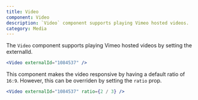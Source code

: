 ```yaml
---
title: Video
component: Video
description: `Video` component supports playing Vimeo hosted videos.
category: Media
---
```


The `Video` component supports playing Vimeo hosted videos by setting the externalId.

```jsx preview center
<Video externalId="1084537" />
```

This component makes the video responsive by having a default ratio of `16:9`. However, this can be overriden by setting the `ratio` prop.

```jsx preview center
<Video externalId="1084537" ratio={2 / 3} />
```
